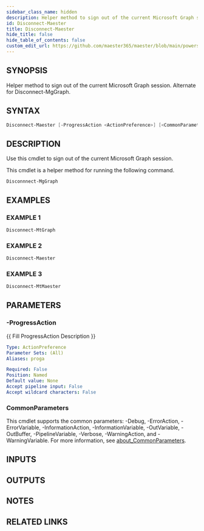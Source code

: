 ```yaml
---
sidebar_class_name: hidden
description: Helper method to sign out of the current Microsoft Graph session.
id: Disconnect-Maester
title: Disconnect-Maester
hide_title: false
hide_table_of_contents: false
custom_edit_url: https://github.com/maester365/maester/blob/main/powershell/public/Disconnect-Maester.ps1
---
```


## SYNOPSIS

Helper method to sign out of the current Microsoft Graph session.
Alternate for Disconnect-MgGraph.

## SYNTAX

```powershell
Disconnect-Maester [-ProgressAction <ActionPreference>] [<CommonParameters>]
```

## DESCRIPTION

Use this cmdlet to sign out of the current Microsoft Graph session.

This cmdlet is a helper method for running the following command.
```
Disconnnect-MgGraph
```

## EXAMPLES

### EXAMPLE 1

```powershell
Disconnect-MtGraph
```

### EXAMPLE 2

```powershell
Disconnect-Maester
```

### EXAMPLE 3

```powershell
Disconnect-MtMaester
```

## PARAMETERS

### -ProgressAction

\{\{ Fill ProgressAction Description \}\}

```yaml
Type: ActionPreference
Parameter Sets: (All)
Aliases: proga

Required: False
Position: Named
Default value: None
Accept pipeline input: False
Accept wildcard characters: False
```

### CommonParameters

This cmdlet supports the common parameters: -Debug, -ErrorAction, -ErrorVariable, -InformationAction, -InformationVariable, -OutVariable, -OutBuffer, -PipelineVariable, -Verbose, -WarningAction, and -WarningVariable. For more information, see [about_CommonParameters](http://go.microsoft.com/fwlink/?LinkID=113216).

## INPUTS

## OUTPUTS

## NOTES

## RELATED LINKS
